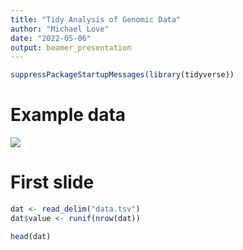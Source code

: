 ```yaml
---
title: "Tidy Analysis of Genomic Data"
author: "Michael Love"
date: "2022-05-06"
output: beamer_presentation
---
```


```r
suppressPackageStartupMessages(library(tidyverse))
```

# Example data

![](non-tidy.png)

# First slide

```r
dat <- read_delim("data.tsv")
dat$value <- runif(nrow(dat))
```

```r
head(dat)
```
